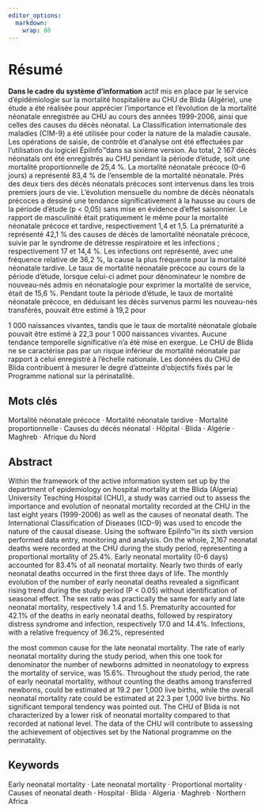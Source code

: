 ```yaml
---
editor_options: 
  markdown: 
    wrap: 80
---
```


# Résumé

**Dans le cadre du système d'information** actif mis en place par le service
d'épidémiologie sur la mortalité hospitalière au CHU de Blida (Algérie), une
étude a été réalisée pour apprécier l'importance et l'évolution de la mortalité
néonatale enregistrée au CHU au cours des années 1999-2006, ainsi que celles des
causes du décès néonatal. La Classification internationale des maladies (CIM-9)
a été utilisée pour coder la nature de la maladie causale. Les opérations de
saisie, de contrôle et d'analyse ont été effectuées par l'utilisation du
logiciel ÉpiInfo™dans sa sixième version. Au total, 2 167 décès néonatals ont
été enregistrés au CHU pendant la période d'étude, soit une mortalité
proportionnelle de 25,4 %. La mortalité néonatale précoce (0-6 jours) a
représenté 83,4 % de l'ensemble de la mortalité néonatale. Près des deux tiers
des décès néonatals précoces sont intervenus dans les trois premiers jours de
vie. L'évolution mensuelle du nombre de décès néonatals précoces a dessiné une
tendance significativement à la hausse au cours de la période d'étude (p \<
0,05) sans mise en évidence d'effet saisonnier. Le rapport de masculinité était
pratiquement le même pour la mortalité néonatale précoce et tardive,
respectivement 1,4 et 1,5. La prématurité a représenté 42,1 % des causes de
décès de lamortalité néonatale précoce, suivie par le syndrome de détresse
respiratoire et les infections ; respectivement 17 et 14,4 %. Les infections ont
représenté, avec une fréquence relative de 36,2 %, la cause la plus fréquente
pour la mortalité néonatale tardive. Le taux de mortalité néonatale précoce au
cours de la période d'étude, lorsque celui-ci admet pour dénominateur le nombre
de nouveau-nés admis en néonatalogie pour exprimer la mortalité de service,
était de 15,6 %. Pendant toute la période d'étude, le taux de mortalité
néonatale précoce, en déduisant les décès survenus parmi les nouveau-nés
transférés, pouvait être estimé à 19,2 pour

1 000 naissances vivantes, tandis que le taux de mortalité néonatale globale
pouvait être estimé à 22,3 pour 1 000 naissances vivantes. Aucune tendance
temporelle significative n'a été mise en exergue. Le CHU de Blida ne se
caractérise pas par un risque inférieur de mortalité néonatale par rapport à
celui enregistré à l'échelle nationale. Les données du CHU de Blida contribuent
à mesurer le degré d'atteinte d'objectifs fixés par le Programme national sur la
périnatalité.

## Mots clés

Mortalité néonatale précoce · Mortalité néonatale tardive · Mortalité
proportionnelle · Causes du décès néonatal · Hôpital · Blida · Algérie · Maghreb
· Afrique du Nord

## Abstract

Within the framework of the active information system set up by the department
of epidemiology on hospital mortality at the Blida (Algeria) University Teaching
Hospital (CHU), a study was carried out to assess the importance and evolution
of neonatal mortality recorded at the CHU in the last eight years (1999-2006) as
well as the causes of neonatal death. The International Classification of
Diseases (ICD-9) was used to encode the nature of the causal disease. Using the
software EpiInfo™in its sixth version performed data entry, monitoring and
analysis. On the whole, 2,167 neonatal deaths were recorded at the CHU during
the study period, representing a proportional mortality of 25.4%. Early neonatal
mortality (0-6 days) accounted for 83.4% of all neonatal mortality. Nearly two
thirds of early neonatal deaths occurred in the first three days of life. The
monthly evolution of the number of early neonatal deaths revealed a significant
rising trend during the study period (P \< 0.05) without identification of
seasonal effect. The sex ratio was practically the same for early and late
neonatal mortality, respectively 1.4 and 1.5. Prematurity accounted for 42.1% of
the deaths in early neonatal deaths, followed by respiratory distress syndrome
and infection, respectively 17.0 and 14.4%. Infections, with a relative
frequency of 36.2%, represented

the most common cause for the late neonatal mortality. The rate of early
neonatal mortality during the study period, when this one took for denominator
the number of newborns admitted in neonatology to express the mortality of
service, was 15.6%. Throughout the study period, the rate of early neonatal
mortality, without counting the deaths among transferred newborns, could be
estimated at 19.2 per 1,000 live births, while the overall neonatal mortality
rate could be estimated at 22.3 per 1,000 live births. No significant temporal
tendency was pointed out. The CHU of Blida is not characterized by a lower risk
of neonatal mortality compared to that recorded at national level. The data of
the CHU will contribute to assessing the achievement of objectives set by the
National programme on the perinatality.

## Keywords

Early neonatal mortality · Late neonatal mortality · Proportional mortality ·
Causes of neonatal death · Hospital · Blida · Algeria · Maghreb · Northern
Africa
